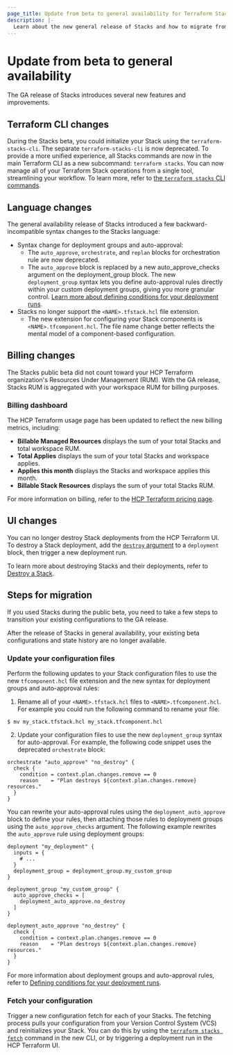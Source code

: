 ```yaml
---
page_title: Update from beta to general availability for Terraform Stacks
description: |-
  Learn about the new general release of Stacks and how to migrate from the beta to the general release.
---
```


# Update from beta to general availability

The GA release of Stacks introduces several new features and improvements.

## Terraform CLI changes

During the Stacks beta, you could initialize your Stack using the `terraform-stacks-cli`. The separate `terraform-stacks-cli` is now deprecated. To provide a more unified experience, all Stacks commands are now in the main Terraform CLI as a new subcommand: `terraform stacks`. You can now manage all of your Terraform Stack operations from a single tool, streamlining your workflow. To learn more, refer to [the `terraform stacks` CLI commands](/terraform/cli/commands/stacks).

## Language changes

The general availability release of Stacks introduced a few backward-incompatible syntax changes to the Stacks language:

- Syntax change for deployment groups and auto-approval:
  - The `auto_approve`, `orchestrate`, and `replan` blocks for orchestration rule are now deprecated.
  - The `auto_approve` block is replaced by a new auto_approve_checks argument on the deployment_group block. The new `deployment_group` syntax lets you define auto-approval rules directly within your custom deployment groups, giving you more granular control. [Learn more about defining conditions for your deployment runs](/terraform/language/stacks/deploy/conditions).
- Stacks no longer support the `<NAME>.tfstack.hcl` file extension.
  - The new extension for configuring your Stack components is `<NAME>.tfcomponent.hcl`. The file name change better reflects the mental model of a component-based configuration.

## Billing changes

The Stacks public beta did not count toward your HCP Terraform organization's Resources Under Management (RUM). With the GA release, Stacks RUM is aggregated with your workspace RUM for billing purposes.

### Billing dashboard

The HCP Terraform usage page has been updated to reflect the new billing metrics, including:

- **Billable Managed Resources** displays the sum of your total Stacks and total workspace RUM.
- **Total Applies** displays the sum of your total Stacks and workspace applies.
- **Applies this month** displays the Stacks and workspace applies this month.
- **Billable Stack Resources** displays the sum of your total Stacks RUM.

For more information on billing, refer to the [HCP Terraform pricing page](https://www.hashicorp.com/en/pricing).


## UI changes

You can no longer destroy Stack deployments from the HCP Terraform UI. To destroy a Stack deployment, add the [`destroy` argument](/terraform/language/block/stack/deploy/deployment#destroy) to a `deployment` block, then trigger a new deployment run.

To learn more about destroying Stacks and their deployments, refer to [Destroy a Stack](/terraform/cloud-docs/stacks/destroy).

## Steps for migration

If you used Stacks during the public beta, you need to take a few steps to transition your existing configurations to the GA release.

<Note>

After the release of Stacks in general availability, your existing beta configurations and state history are no longer available.

</Note>

### Update your configuration files

Perform the following updates to your Stack configuration files to use the new `tfcomponent.hcl` file extension and the new syntax for deployment groups and auto-approval rules:

1. Rename all of your `<NAME>.tfstack.hcl` files to `<NAME>.tfcomponent.hcl`. For example you could run the following command to rename your file:

<CodeBlockConfig>

```shell-session
$ mv my_stack.tfstack.hcl my_stack.tfcomponent.hcl
```

</CodeBlockConfig>

2. Update your configuration files to use the new `deployment_group` syntax for auto-approval. For example, the following code snippet uses the deprecated `orchestrate` block:

<CodeBlockConfig>

```hcl
orchestrate "auto_approve" "no_destroy" {
  check {
    condition = context.plan.changes.remove == 0
    reason    = "Plan destroys ${context.plan.changes.remove} resources."
  }
}
```

</CodeBlockConfig>

You can rewrite your auto-approval rules using the `deployment_auto_approve` block to define your rules, then attaching those rules to deployment groups using the `auto_approve_checks` argument. The following example rewrites the `auto_approve` rule using deployment groups:

<CodeBlockConfig filename="deployments.tfdeploy.hcl">

```hcl
deployment "my_deployment" {
  inputs = {
    # ...
  }
  deployment_group = deployment_group.my_custom_group
}

deployment_group "my_custom_group" {
  auto_approve_checks = [
    deployment_auto_approve.no_destroy
  ]
}

deployment_auto_approve "no_destroy" {
  check {
    condition = context.plan.changes.remove == 0
    reason    = "Plan destroys ${context.plan.changes.remove} resources."
  }
}
```

</CodeBlockConfig>

For more information about deployment groups and auto-approval rules, refer to [Defining conditions for your deployment runs](/terraform/language/stacks/deploy/conditions).

### Fetch your configuration

Trigger a new configuration fetch for each of your Stacks. The fetching process pulls your configuration from your Version Control System (VCS) and reinitializes your Stack. You can do this by using the [`terraform stacks fetch`](/terraform/cli/commands/stacks/configuration/fetch) command in the new CLI, or by triggering a deployment run in the HCP Terraform UI.
